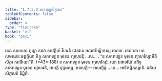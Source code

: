 ```yaml
---
title: "1.7.5.3 សកពឡសិក្ខាបទ"
tableOfContents: false
sidebar:
  order: 4
type: "tipitaka"
basket: "vi"
book: "paci"
---
```



<DynamicBreadcrumb />

<Division number="619" book="paci">

<Paragraph number="1899" book="paci">
តេន សមយេន ពុទ្ធោ ភគវា សាវត្ថិយំ វិហរតិ ជេតវនេ អនាថបិណ្ឌិកស្ស អារាមេ. តេន ខោ បន សមយេន ឆព្ពគ្គិយា ភិក្ខូ សកពឡេន មុខេន ព្យាហរន្តិ …បេ… .
</Paragraph>

<Paragraph number="1900" book="paci">
<Emphasis>“ន សកពឡេន មុខេន ព្យាហរិស្សាមីតិ សិក្ខា ករណីយា”</Emphasis>តិ. (*43*:<Emphasis>188</Emphasis>)
</Paragraph>

<Paragraph number="1901" book="paci">
ន សកពឡេន មុខេន ព្យាហរិតព្ពំ. យោ អនាទរិយំ បដិច្ច សកពឡេន មុខេន ព្យាហរតិ, អាបត្តិ ទុក្កដស្ស.
</Paragraph>

<Paragraph number="1902" book="paci">
អនាបត្តិ— អសញ្ចិច្ច …បេ… អាទិកម្មិកស្សាតិ.

</Paragraph>
</Division>

<Paragraph number="1903" type="center" book="paci">
តតិយសិក្ខាបទំ និដ្ឋិតំ.
</Paragraph>